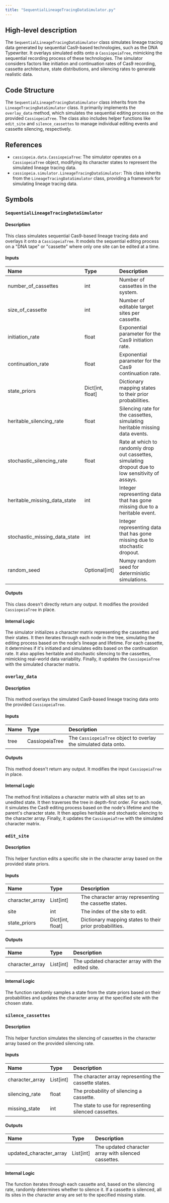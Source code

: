 ```yaml
---
title: "SequentialLineageTracingDataSimulator.py"
---
```


## High-level description
The `SequentialLineageTracingDataSimulator` class simulates lineage tracing data generated by sequential Cas9-based technologies, such as the DNA Typewriter. It overlays simulated edits onto a `CassiopeiaTree`, mimicking the sequential recording process of these technologies. The simulator considers factors like initiation and continuation rates of Cas9 recording, cassette architecture, state distributions, and silencing rates to generate realistic data.

## Code Structure
The `SequentialLineageTracingDataSimulator` class inherits from the `LineageTracingDataSimulator` class. It primarily implements the `overlay_data` method, which simulates the sequential editing process on the provided `CassiopeiaTree`. The class also includes helper functions like `edit_site` and `silence_cassettes` to manage individual editing events and cassette silencing, respectively.

## References
- `cassiopeia.data.CassiopeiaTree`: The simulator operates on a `CassiopeiaTree` object, modifying its character states to represent the simulated lineage tracing data.
- `cassiopeia.simulator.LineageTracingDataSimulator`: This class inherits from the `LineageTracingDataSimulator` class, providing a framework for simulating lineage tracing data.

## Symbols

### `SequentialLineageTracingDataSimulator`
#### Description
This class simulates sequential Cas9-based lineage tracing data and overlays it onto a `CassiopeiaTree`. It models the sequential editing process on a "DNA tape" or "cassette" where only one site can be edited at a time.

#### Inputs
| Name | Type | Description |
|:-----|:-----|:------------|
| number_of_cassettes | int | Number of cassettes in the system. |
| size_of_cassette | int | Number of editable target sites per cassette. |
| initiation_rate | float | Exponential parameter for the Cas9 initiation rate. |
| continuation_rate | float | Exponential parameter for the Cas9 continuation rate. |
| state_priors | Dict[int, float] | Dictionary mapping states to their prior probabilities. |
| heritable_silencing_rate | float | Silencing rate for the cassettes, simulating heritable missing data events. |
| stochastic_silencing_rate | float | Rate at which to randomly drop out cassettes, simulating dropout due to low sensitivity of assays. |
| heritable_missing_data_state | int | Integer representing data that has gone missing due to a heritable event. |
| stochastic_missing_data_state | int | Integer representing data that has gone missing due to stochastic dropout. |
| random_seed | Optional[int] | Numpy random seed for deterministic simulations. |

#### Outputs
This class doesn't directly return any output. It modifies the provided `CassiopeiaTree` in place.

#### Internal Logic
The simulator initializes a character matrix representing the cassettes and their states. It then iterates through each node in the tree, simulating the editing process based on the node's lineage and lifetime. For each cassette, it determines if it's initiated and simulates edits based on the continuation rate. It also applies heritable and stochastic silencing to the cassettes, mimicking real-world data variability. Finally, it updates the `CassiopeiaTree` with the simulated character matrix.

### `overlay_data`
#### Description
This method overlays the simulated Cas9-based lineage tracing data onto the provided `CassiopeiaTree`.

#### Inputs
| Name | Type | Description |
|:-----|:-----|:------------|
| tree | CassiopeiaTree | The `CassiopeiaTree` object to overlay the simulated data onto. |

#### Outputs
This method doesn't return any output. It modifies the input `CassiopeiaTree` in place.

#### Internal Logic
The method first initializes a character matrix with all sites set to an unedited state. It then traverses the tree in depth-first order. For each node, it simulates the Cas9 editing process based on the node's lifetime and the parent's character state. It then applies heritable and stochastic silencing to the character array. Finally, it updates the `CassiopeiaTree` with the simulated character matrix.

### `edit_site`
#### Description
This helper function edits a specific site in the character array based on the provided state priors.

#### Inputs
| Name | Type | Description |
|:-----|:-----|:------------|
| character_array | List[int] | The character array representing the cassette states. |
| site | int | The index of the site to edit. |
| state_priors | Dict[int, float] | Dictionary mapping states to their prior probabilities. |

#### Outputs
| Name | Type | Description |
|:-----|:-----|:------------|
| character_array | List[int] | The updated character array with the edited site. |

#### Internal Logic
The function randomly samples a state from the state priors based on their probabilities and updates the character array at the specified site with the chosen state.

### `silence_cassettes`
#### Description
This helper function simulates the silencing of cassettes in the character array based on the provided silencing rate.

#### Inputs
| Name | Type | Description |
|:-----|:-----|:------------|
| character_array | List[int] | The character array representing the cassette states. |
| silencing_rate | float | The probability of silencing a cassette. |
| missing_state | int | The state to use for representing silenced cassettes. |

#### Outputs
| Name | Type | Description |
|:-----|:-----|:------------|
| updated_character_array | List[int] | The updated character array with silenced cassettes. |

#### Internal Logic
The function iterates through each cassette and, based on the silencing rate, randomly determines whether to silence it. If a cassette is silenced, all its sites in the character array are set to the specified missing state.
